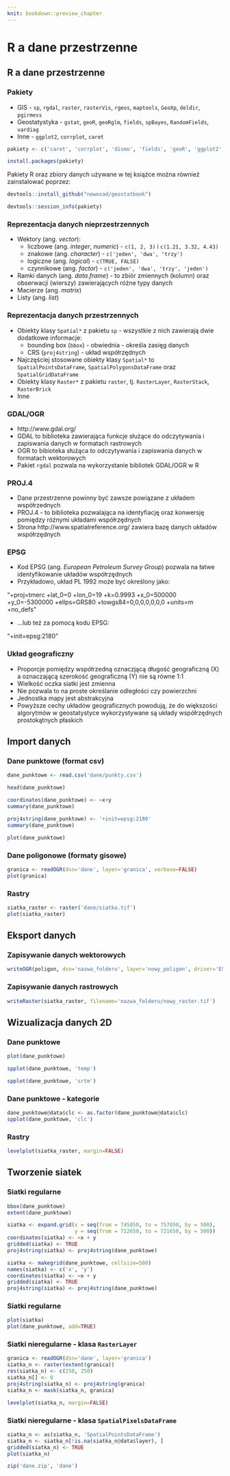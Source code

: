 ```yaml
---
knit: bookdown::preview_chapter
---
```


# R a dane przestrzenne

## R a dane przestrzenne

### Pakiety
    
- GIS - `sp`, `rgdal`, `raster`, `rasterVis`, `rgeos`, `maptools`, `GeoXp`, `deldir`, `pgirmess`
- Geostatystyka - `gstat`, `geoR`, `geoRglm`, `fields`, `spBayes`, `RandomFields`, `vardiag`
- Inne - `ggplot2`, `corrplot`, `caret`

```r
pakiety <- c('caret', 'corrplot', 'dismo', 'fields', 'geoR', 'ggplot2', 'gridExtra', 'gstat', 'pgirmess', 'raster', 'rasterVis', 'rgdal', 'rgeos', 'sp')
```

```r
install.packages(pakiety)
```

Pakiety R oraz zbiory danych używane w tej książce można również zainstalować poprzez:

```r
devtools::install_github("nowosad/geostatbook")
```

```r
devtools::session_info(pakiety)
```

### Reprezentacja danych nieprzestrzennych
    
- Wektory (ang. *vector*):
    - liczbowe (ang. *integer*, *numeric*) - `c(1, 2, 3)` i `c(1.21, 3.32, 4.43)`
    - znakowe (ang. *character*) - `c('jeden', 'dwa', 'trzy')`
    - logiczne (ang. *logical*) - `c(TRUE, FALSE)`
    - czynnikowe (ang. *factor*) - `c('jeden', 'dwa', 'trzy', 'jeden')`
- Ramki danych (ang. *data.frame*) - to zbiór zmiennych (kolumn) oraz obserwacji (wierszy) zawierających różne typy danych
- Macierze (ang. *matrix*)
- Listy (ang. *list*)

### Reprezentacja danych przestrzennych

- Obiekty klasy `Spatial*` z pakietu `sp` - wszystkie z nich zawierają dwie dodatkowe informacje:
    - bounding box (`bbox`) - obwiednia - określa zasięg danych
    - CRS (`proj4string`) - układ współrzędnych
- Najczęściej stosowane obiekty klasy `Spatial*` to `SpatialPointsDataFrame`, `SpatialPolygonsDataFrame` oraz `SpatialGridDataFrame`
- Obiekty klasy `Raster*` z pakietu `raster`, tj. `RasterLayer`, `RasterStack`, `RasterBrick`
- Inne

### GDAL/OGR
- http://www.gdal.org/
- GDAL to biblioteka zawierająca funkcje służące do odczytywania i zapiswania danych w formatach rastrowych
- OGR to bibioteka służąca to odczytywania i zapiswania danych w formatach wektorowych
- Pakiet `rgdal` pozwala na wykorzystanie bibliotek GDAL/OGR w R

### PROJ.4
- Dane przestrzenne powinny być zawsze powiązane z układem współrzednych
- PROJ.4 - to biblioteka pozwalająca na identyfiację oraz konwersję pomiędzy różnymi układami współrzędnych
- Strona http://www.spatialreference.org/ zawiera bazę danych układów współrzędnych 

### EPSG
- Kod EPSG (ang. *European Petroleum Survey Group*) pozwala na łatwe identyfikowanie układów współrzędnych
- Przykładowo, układ PL 1992 może być określony jako:

"+proj=tmerc +lat_0=0 +lon_0=19 +k=0.9993 +x_0=500000 +y_0=-5300000 +ellps=GRS80 +towgs84=0,0,0,0,0,0,0 +units=m +no_defs"

- ...lub też za pomocą kodu EPSG:

"+init=epsg:2180"

### Układ geograficzny
- Proporcje pomiędzy współrzedną oznaczjącą długość geograficzną (X) a oznaczającą szerokość geograficzną (Y) nie są równe 1:1
- Wielkość oczka siatki jest zmienna 
- Nie pozwala to na proste określanie odległości czy powierzchni
- Jednostka mapy jest abstrakcyjna
- Powyższe cechy układów geograficznych powodują, że do większości algorytmów w geostatystyce wykorzystywane są układy współrzędnych prostokątnych płaskich

## Import danych

### Dane punktowe (format csv)

```r
dane_punktowe <- read.csv('dane/punkty.csv')
```

```r
head(dane_punktowe)
```

```r
coordinates(dane_punktowe) <- ~x+y
summary(dane_punktowe)
```

```r
proj4string(dane_punktowe) <- '+init=epsg:2180'
summary(dane_punktowe)
```

```r
plot(dane_punktowe)
```

<!--
### Usuwanie punktów zawierających braki wartości

```r
sp_na_omit <- function(x, margin=1) {
    if (!inherits(x, "SpatialPointsDataFrame") & !inherits(x, "SpatialPolygonsDataFrame")) 
        stop("MUST BE sp SpatialPointsDataFrame OR SpatialPolygonsDataFrame CLASS OBJECT") 
    na.index <- unique(as.data.frame(which(is.na(x@data),arr.ind=TRUE))[,margin])
    if(margin == 1) {  
        cat("DELETING ROWS: ", na.index, "\n") 
        return( x[-na.index,]  ) 
    }
    if(margin == 2) {  
        cat("DELETING COLUMNS: ", na.index, "\n") 
        return( x[,-na.index]  ) 
    }
}
# wolin_lato_los2 <- sp_na_omit(wolin_lato_los) 
# summary(wolin_lato_los2)
```
-->

### Dane poligonowe (formaty gisowe)

```r
granica <- readOGR(dsn='dane', layer='granica', verbose=FALSE)
plot(granica)
```

### Rastry

```r
siatka_raster <- raster('dane/siatka.tif')
plot(siatka_raster)
```

## Eksport danych

### Zapisywanie danych wektorowych

```r
writeOGR(poligon, dsn='nazwa_folderu', layer='nowy_poligon', driver='ESRI Shapefile')
```

### Zapisywanie danych rastrowych

```r
writeRaster(siatka_raster, filename='nazwa_folderu/nowy_raster.tif')
```

## Wizualizacja danych 2D

### Dane punktowe

```r
plot(dane_punktowe)
```

```r
spplot(dane_punktowe, 'temp')
```

```r
spplot(dane_punktowe, 'srtm')
```

### Dane punktowe - kategorie

```r
dane_punktowe@data$clc <- as.factor(dane_punktowe@data$clc)
spplot(dane_punktowe, 'clc')
```

### Rastry

```r
levelplot(siatka_raster, margin=FALSE)
```

## Tworzenie siatek
### Siatki regularne

```r
bbox(dane_punktowe)
extent(dane_punktowe)
```

```r
siatka <- expand.grid(x = seq(from = 745050, to = 757050, by = 500),
                      y = seq(from = 712650, to = 721650, by = 500))
coordinates(siatka) <- ~x + y
gridded(siatka) <- TRUE
proj4string(siatka) <- proj4string(dane_punktowe)
```

```r
siatka <- makegrid(dane_punktowe, cellsize=500)
names(siatka) <- c('x', 'y')
coordinates(siatka) <- ~x + y
gridded(siatka) <- TRUE
proj4string(siatka) <- proj4string(dane_punktowe)
```

### Siatki regularne

```r
plot(siatka)
plot(dane_punktowe, add=TRUE)
```

### Siatki nieregularne - klasa `RasterLayer`

```r
granica <- readOGR(dsn='dane', layer='granica')
siatka_n <- raster(extent(granica))
res(siatka_n) <- c(250, 250)
siatka_n[] <- 0
proj4string(siatka_n) <- proj4string(granica)
siatka_n <- mask(siatka_n, granica)
```

```r
levelplot(siatka_n, margin=FALSE)
```

### Siatki nieregularne - klasa `SpatialPixelsDataFrame`

```r
siatka_n <- as(siatka_n, 'SpatialPointsDataFrame')
siatka_n <- siatka_n[!is.na(siatka_n@data$layer), ]
gridded(siatka_n) <- TRUE
plot(siatka_n)
```

```r
zip('dane.zip', 'dane')
```

